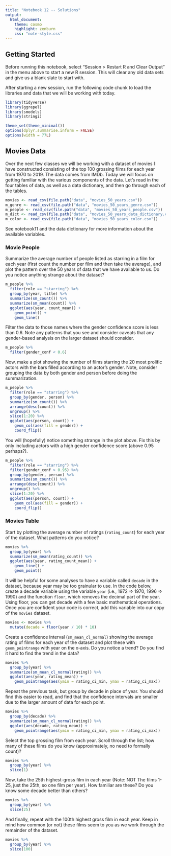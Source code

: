 ```yaml
---
title: "Notebook 12 -- Solutions"
output:
  html_document:
    theme: cosmo
    highlight: zenburn
    css: "note-style.css"
---
```


## Getting Started

Before running this notebook, select "Session > Restart R and Clear Output" in
the menu above to start a new R session. This will clear any old data sets and
give us a blank slate to start with.

After starting a new session, run the following code chunk to load the
libraries and data that we will be working with today.

```r
library(tidyverse)
library(ggrepel)
library(smodels)
library(stringi)

theme_set(theme_minimal())
options(dplyr.summarise.inform = FALSE)
options(width = 77L)
```


## Movies Data

Over the next few classes we will be working with a dataset of movies I have
constructed consisting of the top 100 grossing films for each year from 1970 to
2019. The data comes from IMDb. Today we will focus on getting familiar with
the various components of the data. Let's read in the four tables of data,
as well as a data dictionary, and then go through each of the tables.

```r
movies <- read_csv(file.path("data", "movies_50_years.csv"))
m_genre <- read_csv(file.path("data", "movies_50_years_genre.csv"))
m_people <- read_csv(file.path("data", "movies_50_years_people.csv"))
m_dict <- read_csv(file.path("data", "movies_50_years_data_dictionary.csv"))
m_color <- read_csv(file.path("data", "movies_50_years_color.csv"))
```

See notebook11 and the data dictionary for more information about the available
variables.

### Movie People

Summarize the average number of people listed as starring in a film for each
year (first count the number per film and then take the average), and plot the
pattern over the 50 years of data that we have available to us. Do you notice
anything strange about the dataset?

```r
m_people %>%
  filter(role == "starring") %>%
  group_by(year, title) %>%
  summarize(sm_count()) %>%
  summarize(sm_mean(count)) %>%
  ggplot(aes(year, count_mean)) +
    geom_point() +
    geom_line()
```

Filter the data to those names where the gender confidence score is
less than 0.6. Note any patterns that you see and consider caveats that
any gender-based analysis on the larger dataset should consider.

```r
m_people %>%
  filter(gender_conf < 0.6)
```

Now, make a plot showing the number of films starring the 20 most prolific
actors with the bars filled according to an actor's gender. Note, consider
grouping the data by both gender and person before doing the summarization.

```r
m_people %>%
  filter(role == "starring") %>%
  group_by(gender, person) %>%
  summarize(sm_count()) %>%
  arrange(desc(count)) %>%
  ungroup() %>%
  slice(1:20) %>%
  ggplot(aes(person, count)) +
    geom_col(aes(fill = gender)) +
    coord_flip()
```

You will (hopefully) notice something strange in the plot above. Fix this by
only including actors with a high gender confidence score (above 0.95 perhaps?).

```r
m_people %>%
  filter(role == "starring") %>%
  filter(gender_conf > 0.95) %>%
  group_by(gender, person) %>%
  summarize(sm_count()) %>%
  arrange(desc(count)) %>%
  ungroup() %>%
  slice(1:20) %>%
  ggplot(aes(person, count)) +
    geom_col(aes(fill = gender)) +
    coord_flip()
```


### Movies Table

Start by plotting the average number of ratings (`rating_count`) for each
year of the dataset. What patterns do you notice?

```r
movies %>%
  group_by(year) %>%
  summarize(sm_mean(rating_count)) %>%
  ggplot(aes(year, rating_count_mean)) +
    geom_line() +
    geom_point()
```

It will be helpful for some analyses to have a variable called `decade` in the
dataset, because year may be too grainular to use. In the code below, create a
decade variable using the variable `year` (i.e., 1972 => 1970, 1996 => 1990)
and the function `floor`, which removes the decimal part of the year. Using
floor, you can get decade with a few basic mathematical operations. Once you
are confident your code is correct, add this variable into our copy of the
`movies` dataset.

```r
movies <- movies %>%
  mutate(decade = floor(year / 10) * 10)
```

Create a confidence interval (`sm_mean_cl_normal`) showing the average rating
of films for each year of the dataset and plot these with `geom_pointrange`
with year on the x-axis. Do you notice a trend? Do you find it hard to find the
trend in the data?

```r
movies %>%
  group_by(year) %>%
  summarize(sm_mean_cl_normal(rating)) %>%
  ggplot(aes(year, rating_mean)) +
    geom_pointrange(aes(ymin = rating_ci_min, ymax = rating_ci_max))
```

Repeat the previous task, but group by decade in place of year. You should find
this easier to read, and find that the confidence intervals are smaller due to
the larger amount of data for each point.

```r
movies %>%
  group_by(decade) %>%
  summarize(sm_mean_cl_normal(rating)) %>%
  ggplot(aes(decade, rating_mean)) +
    geom_pointrange(aes(ymin = rating_ci_min, ymax = rating_ci_max))
```

Select the top grossing film from each year. Scroll through the list; how many
of these films do you know (approximately, no need to formally count)?

```r
movies %>%
  group_by(year) %>%
  slice(1)
```

Now, take the 25th highest-gross film in each year (Note: NOT The films 1-25,
just the 25th, so one film per year). How familiar are these? Do
you know some decade better than others?

```r
movies %>%
  group_by(year) %>%
  slice(25)
```

And finally, repeat with the 100th highest gross film in each year. Keep in
mind how common (or not) these films seem to you as we work through the
remainder of the dataset.

```r
movies %>%
  group_by(year) %>%
  slice(100)
```
